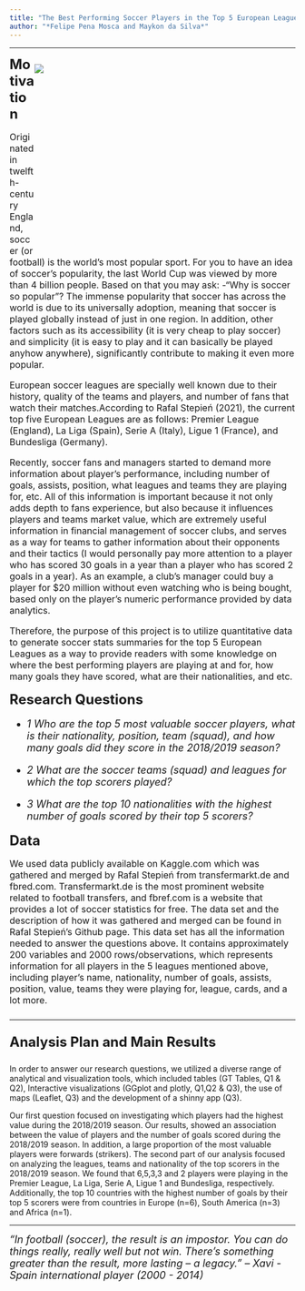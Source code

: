 ```yaml
---
title: "The Best Performing Soccer Players in the Top 5 European Leagues: Goals, Assists, Most Valuable Players, and More"
author: "*Felipe Pena Mosca and Maykon da Silva*"
---
```


***

<div style= "float : right; position : relative; top: 0px; width : 460px; height : 350px; padding-right: 0px; margin-bottom : 0px">
![](./photos/messi.jpg)

</div>

</font>

<font size = "5">
**Motivation**

</font>

<font size = "3">

Originated in twelfth-century England, soccer (or football) is the world’s most popular sport. For you to have an idea of soccer's popularity, the last World Cup was viewed by more than 4 billion people. Based on that you may ask: -"Why is soccer so popular"?  The immense popularity that soccer has across the world is due to its universally adoption, meaning that soccer is played globally instead of just in one region. In addition, other factors such as its accessibility (it is very cheap to play soccer) and simplicity (it is easy to play and it can basically be played anyhow anywhere), significantly contribute to making it even more popular.


European soccer leagues are specially well known due to their history, quality of the teams and players, and number of fans that watch their matches.According to Rafal Stepień (2021), the current top five European Leagues are as follows: Premier League (England), La Liga (Spain), Serie A (Italy), Ligue 1 (France), and Bundesliga (Germany). 


Recently, soccer fans and managers started to demand more information about player's performance, including number of goals, assists, position, what leagues and teams they are playing for, etc. All of this information is important because it not only adds depth to fans experience, but also because it influences players and teams market value, which are extremely useful information in financial management of soccer clubs, and serves as a way for teams to gather information about their opponents and their tactics (I would personally pay more attention to a player who has scored 30 goals in a year than a player who has scored 2 goals in a year). As an example, a club's manager could buy a player for $20 million without even watching who is being bought, based only on the player's numeric performance provided by data analytics.

Therefore, the purpose of this project is to utilize quantitative data to generate soccer stats summaries for the top 5 European Leagues as a way to provide readers with some knowledge on where the best performing players are playing at and for, how many goals they have scored, what are their nationalities, and etc.
 
 
</font>

<font size = "5">
**Research Questions**


</font>

<font size = "4">


* *1 Who are the top 5 most valuable soccer players, what is their nationality, position, team (squad), and how many goals did they score in the 2018/2019 season?*


* *2 What are the soccer teams (squad) and leagues for which the top scorers played?*


* *3 What are the top 10 nationalities with the highest number of goals scored by their top 5 scorers?*


</font>  

<font size = "5">
 **Data**
 
 </font>  

<font size = "3">
 

We used data publicly available on Kaggle.com which was gathered and merged by Rafal Stepień from transfermarkt.de and fbred.com. Transfermarkt.de is the most prominent website related to football transfers, and fbref.com is a website that provides a lot of soccer statistics for free. The data set and the description of how it was gathered and merged can be found in Rafal Stepień's Github page. This data set has all the information needed to answer the questions above. It contains approximately 200 variables and 2000 rows/observations, which represents information for all players in the 5 leagues mentioned above, including player's name, nationality, number of goals, assists, position, value, teams they were playing for, league, cards, and a lot more.


</font>

<font size = "5">

***

**Analysis Plan and Main Results**

</font>

In order to answer our research questions, we utilized a diverse range  of analytical and visualization tools, which included tables (GT Tables, Q1 & Q2), Interactive visualizations (GGplot and plotly, Q1,Q2 & Q3), the use of maps (Leaflet, Q3) and the development of a shinny app (Q3). 

Our first question focused on investigating which players had the highest value during the 2018/2019 season. Our results, showed an association between the value of players and the number of goals scored during the 2018/2019 season. In addition, a large proportion of the most valuable players were forwards (strikers). The second part of our analysis focused on analyzing the leagues, teams and nationality of the top scorers in the 2018/2019 season. We found that 6,5,3,3 and 2 players were playing in the Premier League, La Liga, Serie A, Ligue 1 and Bundesliga, respectively. Additionally, the top 10 countries with the highest number of goals by their top 5 scorers were from countries in Europe (n=6), South America (n=3) and Africa (n=1).

***

<font size = "4">
*“In football (soccer), the result is an impostor. You can do things really, really well but not win. There’s something greater than the result, more lasting – a legacy.” – Xavi - Spain international player (2000 - 2014)*